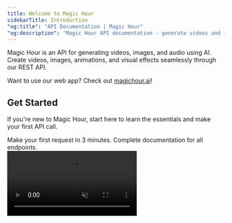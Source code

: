 ```yaml
---
title: Welcome to Magic Hour
sidebarTitle: Introduction
"og:title": "API Documentation | Magic Hour"
"og:description": "Magic Hour API documentation - generate videos and images using AI."
---
```


Magic Hour is an API for generating videos, images, and audio using AI. Create videos, images, animations, and visual effects seamlessly through our REST API.

<Note>Want to use our web app? Check out [magichour.ai](https://magichour.ai)!</Note>

## Get Started

If you're new to Magic Hour, start here to learn the essentials and make your first API call.

<CardGroup cols={2}>
  <Card title="Quick Start" icon="forward-fast" href="/get-started/quick-start">
    Make your first request in 3 minutes.
  </Card>
  <Card title="API Reference" icon="webhook" href="/api-reference">
    Complete documentation for all endpoints.
  </Card>
</CardGroup>

<br />

<Frame>
  <video
    src="https://d28dkohlqf5vwj.cloudfront.net/landing/landing-page-sizzle-reel.mp4"
    muted
    loop
    autoPlay
    playsInline
    className="rounded-lg"
  />
</Frame>

**Key features:**

- **Video generation**: Create videos from text, images, or reference videos
- **Video editing**: Swap faces, add subtitles, change styles, and animate videos
- **Image generation**: Produce images from prompts or reference images
- **Image editing & enhancement**: Edit, swap faces, remove backgrounds, and upscale images
- **REST API**: Simple HTTP requests with JSON responses

Magic Hour manages the models, scaling, and infrastructure so you can focus on building your application.

